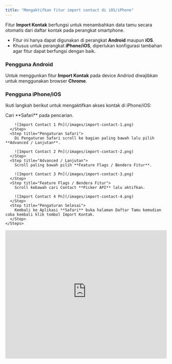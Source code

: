 ```yaml
---
title: "Mengaktifkan fitur import contact di iOS/iPhone"
---
```



Fitur **Import Kontak** berfungsi untuk menambahkan data tamu secara otomatis dari daftar kontak pada perangkat smartphone.

- Fitur ini hanya dapat digunakan di perangkat **Android** maupun **iOS**.
- Khusus untuk perangkat **iPhone/iOS**, diperlukan konfigurasi tambahan agar fitur dapat berfungsi dengan baik.

### Pengguna Android

Untuk menggunkan fitur **Import Kontak** pada device Andriod diwajibkan untuk menggunakan browser **Chrome**.

### Pengguna iPhone/iOS

Ikuti langkah berikut untuk mengaktifkan akses kontak di iPhone/iOS:

<Tabs>
  <Tab title="📖 Baca Panduan">
    <Steps>
      <Step title="Buka aplikasi Settings (Pengaturan). " stepNumber={1}>
        Cari **Safari** pada pencarian.

        ![Import Contact 1 Pn](/images/import-contact-1.png)
      </Step>
      <Step title="Pengaturan Safari">
        Di Pengaturan Safari scroll ke bagian paling bawah lalu pilih **Advanced / Lanjutan**.

        ![Import Contact 2 Pn](/images/import-contact-2.png)
      </Step>
      <Step title="Advanced / Lanjutan">
        Scroll paling bawah pilih **Feature Flags / Bendera Fitur**.

        ![Import Contact 3 Pn](/images/import-contact-3.png)
      </Step>
      <Step title="Feature Flags / Bendera Fitur">
        Scroll kebawah cari Contact **Picker API** lalu aktifkan.

        ![Import Contact 4 Pn](/images/import-contact-4.png)
      </Step>
      <Step title="Pengaturan Selesai">
        Kembali ke Aplikasi **Safari** buka halaman Daftar Tamu kemudian coba kembali klik tombol Import Kontak.
      </Step>
    </Steps>
  </Tab>
  <Tab title="🎬 Video Panduan">
    
  </Tab>
</Tabs>

<iframe width="100%" height="400px" src="https://www.youtube-nocookie.com/embed/WixusWtc5g4?rel=0&modestbranding=1" title="YouTube video player" frameborder="0" allow="accelerometer; autoplay; clipboard-write; encrypted-media; gyroscope; picture-in-picture; web-share" allowfullscreen />